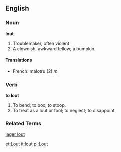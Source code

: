 ==English==

===Noun===

'''lout'''

#Troublemaker, often violent
#A clownish, awkward fellow; a bumpkin.

====Translations====
*French: malotru (2) ''m''

===Verb===

'''to lout'''

#To bend; to box; to stoop.
#To treat as a lout or fool; to neglect; to disappoint.

===Related Terms===
[[lager lout]]

[[et:Lout]]
[[it:lout]]
[[pl:Lout]]